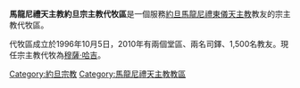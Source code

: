 {{Infobox Roman Catholic diocese
|jurisdiction     = 宗主教代牧區
|name             =約旦
|latin=
|image =
|caption =
|location = [[約旦|約旦]]
|territory =
|population = 1,500
|rite = [[馬龍尼禮天主教會|馬龍尼禮]]
|patron =
|province =
|established = 1996年
|cathedral =
|co-cathedral =
|leadership = 宗主教代牧
|website = 
|pope =  
|patriarch= 
|metropolitan =
|ordinary =穆薩‧哈吉
|coadjutor archbishop = 
|coadjutor bishop = 
|auxiliary = 
|emeritus = }}

'''馬龍尼禮天主教約旦宗主教代牧區'''是一個服務[[約旦|約旦]][[馬龍尼禮天主教會|馬龍尼禮]][[東儀天主教|東儀天主教]]教友的宗主教代牧區。

代牧區成立於1996年10月5日，2010年有兩個堂區、兩名司鐸、1,500名教友。現任宗主教代牧為[[穆薩‧哈吉|穆薩‧哈吉]]。

{{馬龍尼禮教會教區}}
{{約旦天主教教區}}

[[Category:約旦宗教|Category:約旦宗教]]
[[Category:馬龍尼禮天主教教區|Category:馬龍尼禮天主教教區]]